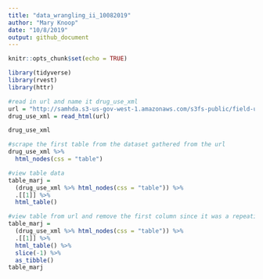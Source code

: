 ```yaml
---
title: "data_wrangling_ii_10082019"
author: "Mary Knoop"
date: "10/8/2019"
output: github_document
---
```


```r
knitr::opts_chunk$set(echo = TRUE)
```

```r
library(tidyverse)
library(rvest)
library(httr)
```

```r
#read in url and name it drug_use_xml
url = "http://samhda.s3-us-gov-west-1.amazonaws.com/s3fs-public/field-uploads/2k15StateFiles/NSDUHsaeShortTermCHG2015.htm"
drug_use_xml = read_html(url)

drug_use_xml
```

```r
#scrape the first table from the dataset gathered from the url
drug_use_xml %>%
  html_nodes(css = "table")
```

```r
#view table data
table_marj = 
  (drug_use_xml %>% html_nodes(css = "table")) %>% 
  .[[1]] %>%
  html_table() 
```


```r
#view table from url and remove the first column since it was a repeating note in each column
table_marj = 
  (drug_use_xml %>% html_nodes(css = "table")) %>% 
  .[[1]] %>%
  html_table() %>%
  slice(-1) %>% 
  as_tibble()
table_marj
```








